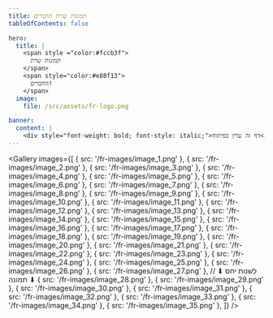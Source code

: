 ```yaml
---
title: תמונות שרת החברים
tableOfContents: false

hero:
  title: |
    <span style ="color:#fccb3f">
      תמונות שרת
    </span>
    <span style="color:#e88f13">
      החברים!
    </span>
  image:
    file: /src/assets/fr-logo.png

banner:
  content: |
    <div style="font-weight: bold; font-style: italic;">דף זה עדין בפיתוח</div>
---
```



<Gallery
  images={[
    { src: '/fr-images/image_1.png' },
    { src: '/fr-images/image_2.png' },
    { src: '/fr-images/image_3.png' },
    { src: '/fr-images/image_4.png' },
    { src: '/fr-images/image_5.png' },
    { src: '/fr-images/image_6.png' },
    { src: '/fr-images/image_7.png' },
    { src: '/fr-images/image_8.png' },
    { src: '/fr-images/image_9.png' },
    { src: '/fr-images/image_10.png' },
    { src: '/fr-images/image_11.png' },
    { src: '/fr-images/image_12.png' },
    { src: '/fr-images/image_13.png' },
    { src: '/fr-images/image_14.png' },
    { src: '/fr-images/image_15.png' },
    { src: '/fr-images/image_16.png' },
    { src: '/fr-images/image_17.png' },
    { src: '/fr-images/image_18.png' },
    { src: '/fr-images/image_19.png' },
    { src: '/fr-images/image_20.png' },
    { src: '/fr-images/image_21.png' },
    { src: '/fr-images/image_22.png' },
    { src: '/fr-images/image_23.png' },
    { src: '/fr-images/image_24.png' },
    { src: '/fr-images/image_25.png' },
    { src: '/fr-images/image_26.png' },
    { src: '/fr-images/image_27.png' }, // ⬇ לשנות יחס תמונה ⬇
    { src: '/fr-images/image_28.png' },
    { src: '/fr-images/image_29.png' },
    { src: '/fr-images/image_30.png' },
    { src: '/fr-images/image_31.png' },
    { src: '/fr-images/image_32.png' },
    { src: '/fr-images/image_33.png' },
    { src: '/fr-images/image_34.png' },
    { src: '/fr-images/image_35.png' },
  ]}
/>
